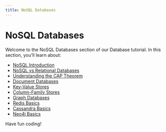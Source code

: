 ```yaml
---
title: NoSQL Databases
---
```


# NoSQL Databases

Welcome to the NoSQL Databases section of our Database tutorial. In this section, you'll learn about:

- [NoSQL Introduction](./0-nosql-introduction.mdx)
- [NoSQL vs Relational Databases](./1-nosql-vs-relational.mdx)
- [Understanding the CAP Theorem](./2-cap-theorem.mdx)
- [Document Databases](./3-document-databases.mdx)
- [Key-Value Stores](./4-key-value-stores.mdx)
- [Column-Family Stores](./5-column-family-stores.mdx)
- [Graph Databases](./6-graph-databases.mdx)
- [Redis Basics](./8-redis-basics.mdx)
- [Cassandra Basics](./9-cassandra-basics.mdx)
- [Neo4j Basics](./10-neo4j-basics.mdx)

Have fun coding!